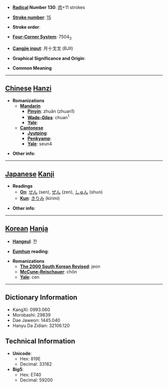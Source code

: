 * '''[[Wiktionary:Chinese radical index| Radical]] Number 130''': [[Wiktionary:Chinese radical index 肉|肉]]+11 strokes

* '''[[Wiktionary:Chinese total strokes index|Stroke number]]''': [[Wiktionary:Chinese total strokes index 15|15]]

* '''Stroke order''': 

* '''[[Wiktionary:Chinese four corner index|Four-Corner System]]''': 7504<sub>3</sub>

* '''[[Wiktionary:Chinese Cangjie index|Cangjie input]]''': 月十戈戈 (BJII)

* '''Graphical Significance and Origin''': 

* '''Common Meaning'''

----

== [[Chinese]] [[Hanzi]] ==

* '''Romanizations'''
** '''[[Mandarin]]'''
*** '''[[Pinyin]]''': zhuān (zhuan1)
*** '''[[Wade-Giles]]''': chuan<sup>1</sup>
*** '''[[Yale]]''': 
** '''[[Cantonese]]'''
*** '''[[Jyutping]]''':
*** '''[[Penkyamp]]''': 
*** '''[[Yale]]''': seun4

* '''Other info''': 

----

== [[Japanese]] [[Kanji]] ==

* '''Readings'''
** '''[[On]]''': [[せん]] (sen), [[ぜん]] (zen), [[しゅん]] (shun)
** '''[[Kun]]''': [[きりみ]] (kirimi)

* '''Other info''':  

----

== [[Korean]] [[Hanja]] ==

* '''[[Hangeul]]''': 전

* '''[[Eumhun]] reading''': 

* '''Romanizations'''
** '''[[The 2000 South Korean Revised Romanization|The 2000 South Korean Revised]]''': jeon
** '''[[McCune-Reischauer]]''': chŏn
** '''[[Yale]]''': cen

----

== Dictionary Information ==

* KangXi: 0993.060
* Morobashi: 29839
* Dae Jaweon: 1445.040
* Hanyu Da Zidian: 32106.120

== Technical Information ==

* '''Unicode''':
** Hex: 819E
** Decimal: 33182
* '''Big5''':
** Hex: E740
** Decimal: 59200